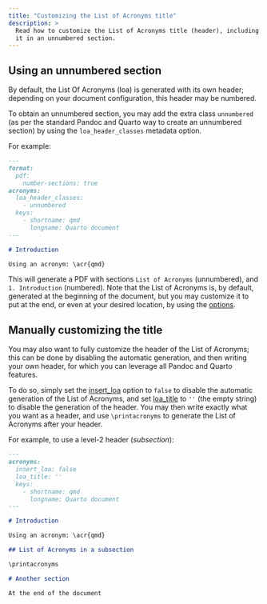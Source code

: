```yaml
---
title: "Customizing the List of Acronyms title"
description: >
  Read how to customize the List of Acronyms title (header), including putting
  it in an unnumbered section.
---
```



## Using an unnumbered section

By default, the List Of Acronyms (loa) is generated with its own header;
depending on your document configuration, this header may be numbered.

To obtain an unnumbered section, you may add the extra class `unnumbered`
(as per the standard Pandoc and Quarto way to create an unnumbered section)
by using the `loa_header_classes` metadata option.

For example:

```md
---
format:
  pdf:
    number-sections: true
acronyms:
  loa_header_classes:
    - unnumbered
  keys:
    - shortname: qmd
      longname: Quarto document
---

# Introduction

Using an acronym: \acr{qmd}
```

This will generate a PDF with sections `List of Acronyms` (unnumbered), and
`1. Introduction` (numbered). Note that the List of Acronyms is, by default,
generated at the beginning of the document, but you may customize it to put
at the end, or even at your desired location, by using the
[options](../articles/options.qmd).


## Manually customizing the title

You may also want to fully customize the header of the List of Acronyms; this
can be done by disabling the automatic generation, and then writing your
own header, for which you can leverage all Pandoc and Quarto features.

To do so, simply set the [insert_loa](../articles/options.qmd#insert_loa) 
option to `false` to disable the automatic generation of the List of Acronyms, 
and set [loa_title](../articles/options.qmd#loa_title) to `''` (the empty 
string) to disable the generation of the header.
You may then write exactly what you want as a header, and use `\printacronyms`
to generate the List of Acronyms after your header.

For example, to use a level-2 header (*subsection*):

```md
---
acronyms:
  insert_loa: false
  loa_title: ''
  keys:
    - shortname: qmd
      longname: Quarto document
---

# Introduction

Using an acronym: \acr{qmd}

## List of Acronyms in a subsection

\printacronyms

# Another section

At the end of the document
```
